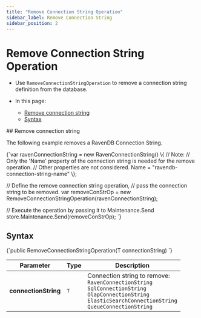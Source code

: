 ---
title: "Remove Connection String Operation"
sidebar_label: Remove Connection String
sidebar_position: 2
---




# Remove Connection String Operation
<LanguageSwitcher supportedLanguages={supportedLanguages} />
<LanguageContent language="csharp">

<Admonition type="note" title="Note">

* Use `RemoveConnectionStringOperation` to remove a connection string definition from the database.

* In this page:
  * [Remove connection string](../../../../client-api/operations/maintenance/connection-strings/remove-connection-string#remove-connecion-string)
  * [Syntax](../../../../client-api/operations/maintenance/connection-strings/remove-connection-string#syntax)

</Admonition>
## Remove connection string

The following example removes a RavenDB Connection String.

<TabItem value="something" label="remove_raven_connection_string">
<CodeBlock language="csharp">
{`var ravenConnectionString = new RavenConnectionString()
\{
    // Note:
    // Only the 'Name' property of the connection string is needed for the remove operation.
    // Other properties are not considered.
    Name = "ravendb-connection-string-name"
\};
               
// Define the remove connection string operation,
// pass the connection string to be removed.
var removeConStrOp
    = new RemoveConnectionStringOperation<RavenConnectionString>(ravenConnectionString);

// Execute the operation by passing it to Maintenance.Send
store.Maintenance.Send(removeConStrOp);
`}
</CodeBlock>
</TabItem>



## Syntax

<TabItem value="something" label="remove_connection_string">
<CodeBlock language="csharp">
{`public RemoveConnectionStringOperation(T connectionString)
`}
</CodeBlock>
</TabItem>

| Parameter            | Type  | Description                                                                                                                                                              |
|----------------------|-------|--------------------------------------------------------------------------------------------------------------------------------------------------------------------------|
| **connectionString** | `T`   | Connection string to remove:<br/>`RavenConnectionString`<br/>`SqlConnectionString`<br/>`OlapConnectionString`<br/>`ElasticSearchConnectionString`<br/>`QueueConnectionString` |




</LanguageContent>